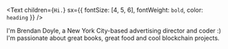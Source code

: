 <Text
  children={`Hi.`}
  sx={{ fontSize: [4, 5, 6], fontWeight: `bold`, color: `heading` }}
/>

I'm Brendan Doyle, a New York City-based advertising director and coder :) I'm passionate about great books, great food and cool blockchain projects. 
